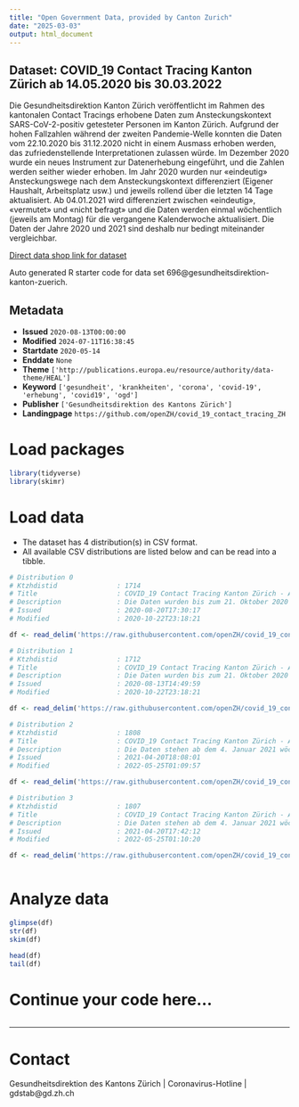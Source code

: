 ```yaml
---
title: "Open Government Data, provided by Canton Zurich"
date: "2025-03-03"
output: html_document
---
```


## Dataset: COVID_19 Contact Tracing Kanton Zürich ab 14.05.2020 bis 30.03.2022

Die Gesundheitsdirektion Kanton Zürich veröffentlicht im Rahmen des kantonalen Contact Tracings erhobene Daten zum Ansteckungskontext SARS-CoV-2-positiv getesteter Personen im Kanton Zürich. Aufgrund der hohen Fallzahlen während der zweiten Pandemie-Welle konnten die Daten vom 22.10.2020 bis 31.12.2020 nicht in einem Ausmass erhoben werden, das zufriedenstellende Interpretationen zulassen würde. Im Dezember 2020 wurde ein neues Instrument zur Datenerhebung eingeführt, und die Zahlen werden seither wieder erhoben. Im Jahr 2020 wurden nur «eindeutig» Ansteckungswege nach dem Ansteckungskontext differenziert (Eigener Haushalt, Arbeitsplatz usw.) und jeweils rollend über die letzten 14 Tage aktualisiert. Ab 04.01.2021 wird differenziert zwischen «eindeutig», «vermutet» und «nicht befragt» und die Daten werden einmal wöchentlich (jeweils am Montag) für die vergangene Kalenderwoche aktualisiert. Die Daten der Jahre 2020 und 2021 sind deshalb nur bedingt miteinander vergleichbar.

[Direct data shop link for dataset](https://www.zh.ch/de/politik-staat/statistik-daten/datenkatalog.html#/datasets/696@gesundheitsdirektion-kanton-zuerich)

Auto generated R starter code for data set 696@gesundheitsdirektion-kanton-zuerich.

## Metadata

- **Issued** `2020-08-13T00:00:00`
- **Modified** `2024-07-11T16:38:45`
- **Startdate** `2020-05-14`
- **Enddate** `None`
- **Theme** `['http://publications.europa.eu/resource/authority/data-theme/HEAL']`
- **Keyword** `['gesundheit', 'krankheiten', 'corona', 'covid-19', 'erhebung', 'covid19', 'ogd']`
- **Publisher** `['Gesundheitsdirektion des Kantons Zürich']`
- **Landingpage** `https://github.com/openZH/covid_19_contact_tracing_ZH`


# Load packages

```r

library(tidyverse)
library(skimr)

```

# Load data

-   The dataset has 4 distribution(s) in CSV format.
-   All available CSV distributions are listed below and can be read into a tibble.

```r

# Distribution 0
# Ktzhdistid               : 1714
# Title                    : COVID_19 Contact Tracing Kanton Zürich - Ansteckungskontext 2020 Total
# Description              : Die Daten wurden bis zum 21. Oktober 2020 wöchentlich aktualisiert und beziehen sich auf den gesamten Zeitraum ab 11. Mai 2020. Als «nicht eindeutig» gilt ein Ansteckungskontext, wenn die befragte Person nicht weiss, bei wem sie sich angesteckt hat resp. die Frage, ob sie in Kontakt mit einer auf das Coronavirus positiv getesteten Person war, verneint. Nur wenn der Ansteckungsweg eindeutig ist, wird nach dem Ansteckungskontext (Eigener Haushalt, Arbeitsplatz, usw.) differenziert. Dass ein Ansteckungskontext als eindeutig klassifiziert wird, ist umso wahrscheinlicher, je klarer andere Personen zu diesem Ansteckungskontext zugeordnet werden können. Beispiel: Eine Ansteckung im eigenen Haushalt wird viel eher als eindeutig klassifiziert als eine Ansteckung beim Sport im Freien. Diese Daten erlauben keine Aussage über Ansteckungskontexte von Personen, die nicht eindeutig wissen, bei wem sie sich angesteckt haben. Die Interpretation der Daten soll folglich zurückhaltend erfolgen, da ein grosser Spielraum für Fehlinterpretationen besteht.
# Issued                   : 2020-08-20T17:30:17
# Modified                 : 2020-10-22T23:18:21

df <- read_delim('https://raw.githubusercontent.com/openZH/covid_19_contact_tracing_ZH/master/data/Ansteckungswege_2020_total.csv')

# Distribution 1
# Ktzhdistid               : 1712
# Title                    : COVID_19 Contact Tracing Kanton Zürich - Ansteckungskontext 2020 rollend
# Description              : Die Daten wurden bis zum 21. Oktober 2020 wöchentlich aktualisiert und beziehen sich jeweils rollend auf die letzten 14 Tage. Als «nicht eindeutig» gilt ein Ansteckungskontext, wenn die befragte Person nicht weiss, bei wem sie sich angesteckt hat resp. die Frage, ob sie in Kontakt mit einer auf das Coronavirus positiv getesteten Person war, verneint. Nur wenn der Ansteckungsweg eindeutig ist, wird nach dem Ansteckungskontext (Eigener Haushalt, Arbeitsplatz, usw.) differenziert. Dass ein Ansteckungskontext als eindeutig klassifiziert wird, ist umso wahrscheinlicher, je klarer andere Personen zu diesem Ansteckungskontext zugeordnet werden können. Beispiel: Eine Ansteckung im eigenen Haushalt wird viel eher als eindeutig klassifiziert als eine Ansteckung beim Sport im Freien. Diese Daten erlauben keine Aussage über Ansteckungskontexte von Personen, die nicht eindeutig wissen, bei wem sie sich angesteckt haben. Die Interpretation der Daten soll folglich zurückhaltend erfolgen, da ein grosser Spielraum für Fehlinterpretationen besteht.
# Issued                   : 2020-08-13T14:49:59
# Modified                 : 2020-10-22T23:18:21

df <- read_delim('https://raw.githubusercontent.com/openZH/covid_19_contact_tracing_ZH/master/data/Ansteckungswege_2020.csv')

# Distribution 2
# Ktzhdistid               : 1808
# Title                    : COVID_19 Contact Tracing Kanton Zürich - Ansteckungskontext ab 04.01.2021 bis 30.03.2022 Total
# Description              : Die Daten stehen ab dem 4. Januar 2021 wöchentlich (bis dienstags) aktualisiert bereit. Als «eindeutig» gilt ein Ansteckungskontext, wenn die befragte Person mit grosser Sicherheit sagen kann, bei wem sie sich angesteckt hat respektive weiss, dass sie in Kontakt mit einer positiv getesteten Person war. Als «vermutet» gilt ein Ansteckungskontext, wenn die befragte Person eine konkrete Vermutung über den Ansteckungsweg hat. Diese wird in einem strukturierten Gespräch erörtert, bleibt jedoch subjektiv und ist ensprechend vorsichtig zu interpretieren. Als «nicht befragt» werden positiv getestete Personen ausgewiesen, die telefonisch nicht erreicht werden konnten. Gründe dafür sind (fehlende Telefonnummer, unkooperatives Verhalten, Personen in Alters-/Pflegeheimen). Ob eine Ansteckung als eindeutig klassifiziert wird, hängt stark vom Kontext ab. Beispiel: Eine Ansteckung im eigenen Haushalt wird viel eher als eindeutig klassifiziert als eine Ansteckung beim Sport im Freien. Die Daten sind darum verzerrt. Einfach ermittelbare Ansteckungswege sind überdurchschnittlich vertreten. Ein Vergleich der Ansteckungskontexte ist darum nur sehr bedingt möglich. Möglich sind jedoch Aussagen über die zeitliche Entwicklung einzelner Kategorien. Die Interpretation der Daten soll folglich zurückhaltend erfolgen, da ein grosser Spielraum für Fehlinterpretationen besteht. Die Variabeln werden im Readme: Ansteckungswege (siehe unter "Weitere Informationen") erklärt.
# Issued                   : 2021-04-20T18:08:01
# Modified                 : 2022-05-25T01:09:57

df <- read_delim('https://raw.githubusercontent.com/openZH/covid_19_contact_tracing_ZH/master/data/Ansteckungswege_2021_total.csv')

# Distribution 3
# Ktzhdistid               : 1807
# Title                    : COVID_19 Contact Tracing Kanton Zürich - Ansteckungskontext ab 04.01.2021 bis 30.03.2022 pro Kalenderwoche
# Description              : Die Daten stehen ab dem 4. Januar 2021 wöchentlich (bis dienstags) um die jeweils letzte Kalenderwoche aktualisiert bereit. Als «eindeutig» gilt ein Ansteckungskontext, wenn die befragte Person mit grosser Sicherheit sagen kann, bei wem sie sich angesteckt hat respektive weiss, dass sie in Kontakt mit einer positiv getesteten Person war. Als «vermutet» gilt ein Ansteckungskontext, wenn die befragte Person eine konkrete Vermutung über den Ansteckungsweg hat. Diese wird in einem strukturierten Gespräch erörtert, bleibt jedoch subjektiv und ist ensprechend vorsichtig zu interpretieren. Als «nicht befragt» werden positiv getestete Personen ausgewiesen, die telefonisch nicht erreicht werden konnten. Gründe dafür sind (fehlende Telefonnummer, unkooperatives Verhalten, Personen in Alters-/Pflegeheimen). Ob eine Ansteckung als eindeutig klassifiziert wird, hängt stark vom Kontext ab. Beispiel: Eine Ansteckung im eigenen Haushalt wird viel eher als eindeutig klassifiziert als eine Ansteckung beim Sport im Freien. Die Daten sind darum verzerrt. Einfach ermittelbare Ansteckungswege sind überdurchschnittlich vertreten. Ein Vergleich der Ansteckungskontexte ist darum nur sehr bedingt möglich. Möglich sind jedoch Aussagen über die zeitliche Entwicklung einzelner Kategorien. Die Interpretation der Daten soll folglich zurückhaltend erfolgen, da ein grosser Spielraum für Fehlinterpretationen besteht. Die Variabeln werden im Readme: Ansteckungswege (siehe unter "Weitere Informationen") erklärt.
# Issued                   : 2021-04-20T17:42:12
# Modified                 : 2022-05-25T01:10:20

df <- read_delim('https://raw.githubusercontent.com/openZH/covid_19_contact_tracing_ZH/master/data/Ansteckungswege_2021.csv')



```

# Analyze data

```r

glimpse(df)
str(df)
skim(df)

head(df)
tail(df)

```

# Continue your code here...

```r

```

------------------------------------------------------------------------

# Contact

Gesundheitsdirektion des Kantons Zürich | Coronavirus-Hotline | gdstab@gd.zh.ch
